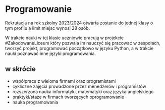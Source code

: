 # Programowanie

Rekrutacja na rok szkolny 2023/2024 otwarta zostanie do jednej klasy o tym
profilu a limit miejsc wynosi 28 osób.

W trakcie nauki w tej klasie uczniowie pracują w projekcie #ZakodowaneLiceum
który pozwala im nauczyć się pracować w zespołach, tworzyć projekt, programować
początkowo w języku Python, a w trakcie nauki poznawać inne języki
programowania.

## w skrócie

- współpraca z wieloma firmami oraz programistami
- cykliczne zajęcia prowadzone przez menedżerów i programistów
- rozszerzona nauka informatyki, matematyki oraz języka angielskiego
- praktyki/staże w firmach tworzących oprogramowanie
- nauka programowania
